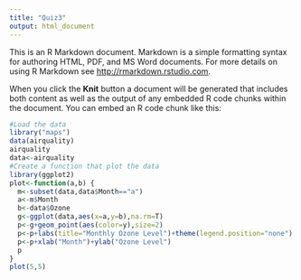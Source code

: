 ```yaml
---
title: "Quiz3"
output: html_document
---
```


This is an R Markdown document. Markdown is a simple formatting syntax for authoring HTML, PDF, and MS Word documents. For more details on using R Markdown see <http://rmarkdown.rstudio.com>.

When you click the **Knit** button a document will be generated that includes both content as well as the output of any embedded R code chunks within the document. You can embed an R code chunk like this:

```r
#Load the data
library("maps")
data(airquality)
airquality
data<-airquality
#Create a function that plot the data
library(ggplot2)
plot<-function(a,b) {
  m<-subset(data,data$Month=="a")
  a<-m$Month
  b<-data$Ozone
  g<-ggplot(data,aes(x=a,y=b),na.rm=T)
  p<-g+geom_point(aes(color=y),size=2) 
  p<-p+labs(title="Monthly Ozone Level")+theme(legend.position="none")
  p<-p+xlab("Month")+ylab("Ozone Level")
  p
}
plot(5,5)
```


